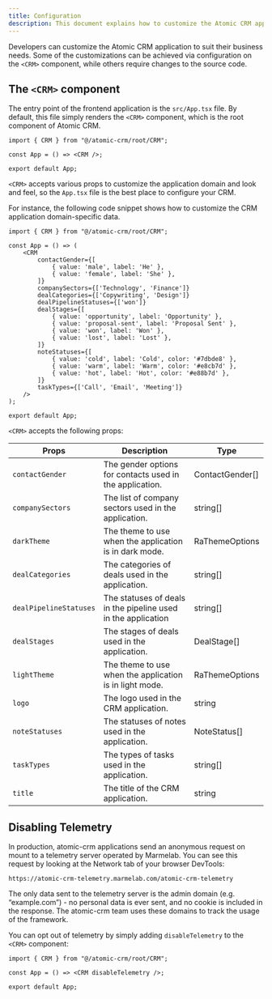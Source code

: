 ```yaml
---
title: Configuration
description: This document explains how to customize the Atomic CRM application.
---
```


Developers can customize the Atomic CRM application to suit their business needs. Some of the customizations can be achieved via configuration on the `<CRM>` component, while others require changes to the source code.

## The `<CRM>` component

The entry point of the frontend application is the `src/App.tsx` file. By default, this file simply renders the `<CRM>` component, which is the root component of Atomic CRM.

```tsx
import { CRM } from "@/atomic-crm/root/CRM";

const App = () => <CRM />;

export default App;
```

`<CRM>` accepts various props to customize the application domain and look and feel, so the `App.tsx` file is the best place to configure your CRM.

For instance, the following code snippet shows how to customize the CRM application domain-specific data.

```tsx
import { CRM } from "@/atomic-crm/root/CRM";

const App = () => (
    <CRM
        contactGender={[
            { value: 'male', label: 'He' },
            { value: 'female', label: 'She' },
        ]}
        companySectors={['Technology', 'Finance']}
        dealCategories={['Copywriting', 'Design']}
        dealPipelineStatuses={['won']}
        dealStages={[
            { value: 'opportunity', label: 'Opportunity' },
            { value: 'proposal-sent', label: 'Proposal Sent' },
            { value: 'won', label: 'Won' },
            { value: 'lost', label: 'Lost' },
        ]}
        noteStatuses={[
            { value: 'cold', label: 'Cold', color: '#7dbde8' },
            { value: 'warm', label: 'Warm', color: '#e8cb7d' },
            { value: 'hot', label: 'Hot', color: '#e88b7d' },
        ]}
        taskTypes={['Call', 'Email', 'Meeting']}
    />
);

export default App;
```

`<CRM>` accepts the following props:

| Props                   | Description                                                           | Type            |
|-------------------------|-----------------------------------------------------------------------|-----------------|
| `contactGender`         | The gender options for contacts used in the application.              | ContactGender[] |
| `companySectors`        | The list of company sectors used in the application.                  | string[]       |
| `darkTheme`             | The theme to use when the application is in dark mode.                | RaThemeOptions  |
| `dealCategories`        | The categories of deals used in the application.                      | string[]        |
| `dealPipelineStatuses`  | The statuses of deals in the pipeline used in the application         | string[]        |
| `dealStages`            | The stages of deals used in the application.                          | DealStage[]     |
| `lightTheme`            | The theme to use when the application is in light mode.               | RaThemeOptions  |
| `logo`                  | The logo used in the CRM application.                                 | string          |
| `noteStatuses`          | The statuses of notes used in the application.                        | NoteStatus[]    |
| `taskTypes`             | The types of tasks used in the application.                           | string[]        |
| `title`                 | The title of the CRM application.                                     | string          |

## Disabling Telemetry

In production, atomic-crm applications send an anonymous request on mount to a telemetry server operated by Marmelab. You can see this request by looking at the Network tab of your browser DevTools:

```
https://atomic-crm-telemetry.marmelab.com/atomic-crm-telemetry
```

The only data sent to the telemetry server is the admin domain (e.g. “example.com”) - no personal data is ever sent, and no cookie is included in the response. The atomic-crm team uses these domains to track the usage of the framework.

You can opt out of telemetry by simply adding `disableTelemetry` to the `<CRM>` component:

```tsx
import { CRM } from "@/atomic-crm/root/CRM";

const App = () => <CRM disableTelemetry />;

export default App;
```
